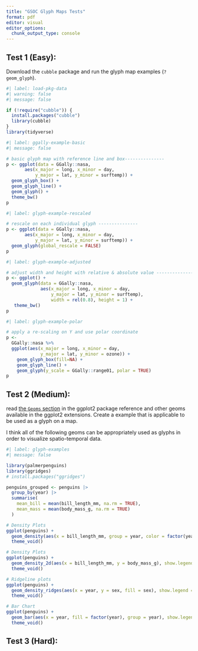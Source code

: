 ```yaml
---
title: "GSOC Glyph Maps Tests"
format: pdf
editor: visual
editor_options: 
  chunk_output_type: console
---
```


## Test 1 (Easy):

Download the `cubble` package and run the glyph map examples (`?geom_glyph`).

```r
#| label: load-pkg-data
#| warning: false
#| message: false

if (!require("cubble")) {
  install.packages("cubble")
  library(cubble)
}
library(tidyverse)
```

```r
#| label: ggally-example-basic
#| message: false

# basic glyph map with reference line and box---------------
p <- ggplot(data = GGally::nasa,
       aes(x_major = long, x_minor = day,
           y_major = lat, y_minor = surftemp)) +
  geom_glyph_box() +
  geom_glyph_line() +
  geom_glyph() +
  theme_bw()
p
```

```r
#| label: glyph-example-rescaled

# rescale on each individual glyph ---------------
p <- ggplot(data = GGally::nasa,
       aes(x_major = long, x_minor = day,
           y_major = lat, y_minor = surftemp)) +
  geom_glyph(global_rescale = FALSE)
p
```

```r
#| label: glyph-example-adjusted

# adjust width and height with relative & absolute value ---------------
p <- ggplot() +
  geom_glyph(data = GGally::nasa,
             aes(x_major = long, x_minor = day,
                 y_major = lat, y_minor = surftemp),
                 width = rel(0.8), height = 1) +
   theme_bw()
p
```

```r
#| label: glyph-example-polar

# apply a re-scaling on Y and use polar coordinate
p <-
  GGally::nasa %>%
  ggplot(aes(x_major = long, x_minor = day,
             y_major = lat, y_minor = ozone)) +
    geom_glyph_box(fill=NA) +
    geom_glyph_line() +
    geom_glyph(y_scale = GGally::range01, polar = TRUE)
p
```

## Test 2 (Medium):

read [the `Geoms` section](https://ggplot2.tidyverse.org/reference/index.html#geoms) in the ggplot2 package reference and other geoms available in the ggplot2 extensions. Create a example that is applicable to be used as a glyph on a map.

I think all of the following geoms can be appropriately used as glyphs in order to visualize spatio-temporal data.

```r
#| label: glyph-examples
#| message: false

library(palmerpenguins)
library(ggridges)
# install.packages("ggridges")

penguins_grouped <- penguins |>
  group_by(year) |>
  summarise(
    mean_bill = mean(bill_length_mm, na.rm = TRUE), 
    mean_mass = mean(body_mass_g, na.rm = TRUE)
  )

# Density Plots
ggplot(penguins) +
  geom_density(aes(x = bill_length_mm, group = year, color = factor(year)), show.legend = FALSE) +
  theme_void()

# Density Plots
ggplot(penguins) +
  geom_density_2d(aes(x = bill_length_mm, y = body_mass_g), show.legend = FALSE) +
  theme_void()

# Ridgeline plots
ggplot(penguins) + 
  geom_density_ridges(aes(x = year, y = sex, fill = sex), show.legend = FALSE) + 
  theme_void()

# Bar Chart
ggplot(penguins) +
  geom_bar(aes(x = year, fill = factor(year), group = year), show.legend = FALSE) +
  theme_void()
```

## Test 3 (Hard):
